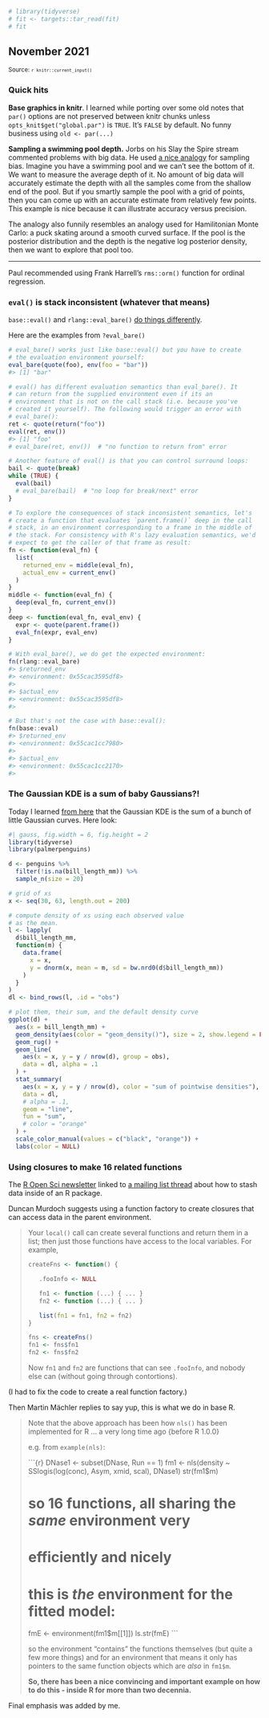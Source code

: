 <!--- Timestamp to trigger book rebuilds: `r Sys.time()` --->

```r
# library(tidyverse)
# fit <- targets::tar_read(fit)
# fit
```

## November 2021

<small>Source: <code>`r knitr::current_input()`</code></small>

### Quick hits

**Base graphics in knitr**. I learned while porting over some old notes
that `par()` options are not preserved between knitr chunks unless
`opts_knit$get("global.par")` is `TRUE`. It's `FALSE` by default. No
funny business using `old <- par(...)`

**Sampling a swimming pool depth.** Jorbs on his Slay the Spire stream
commented problems with big data. He used [a nice
analogy](https://www.youtube.com/watch?v=kHS-tFnJKqA&t=5712s) for
sampling bias. Imagine you have a swimming pool and we can't see the
bottom of it. We want to measure the average depth of it. No amount of
big data will accurately estimate the depth with all the samples come
from the shallow end of the pool. But if you smartly sample the pool
with a grid of points, then you can come up with an accurate estimate
from relatively few points. This example is nice because it can
illustrate accuracy versus precision.

The analogy also funnily resembles an analogy used for Hamilitonian
Monte Carlo: a puck skating around a smooth curved surface. If the pool
is the posterior distribution and the depth is the negative log
posterior density, then we want to explore that pool too. 

***

Paul recommended using Frank Harrell's `rms::orm()` function for ordinal
regression.

### `eval()` is stack inconsistent (whatever that means)

`base::eval()` and `rlang::eval_bare()` [do things differently](https://rlang.r-lib.org/reference/eval_bare.html).

Here are the examples from `?eval_bare()`

```r
# eval_bare() works just like base::eval() but you have to create
# the evaluation environment yourself:
eval_bare(quote(foo), env(foo = "bar"))
#> [1] "bar"

# eval() has different evaluation semantics than eval_bare(). It
# can return from the supplied environment even if its an
# environment that is not on the call stack (i.e. because you've
# created it yourself). The following would trigger an error with
# eval_bare():
ret <- quote(return("foo"))
eval(ret, env())
#> [1] "foo"
# eval_bare(ret, env())  # "no function to return from" error

# Another feature of eval() is that you can control surround loops:
bail <- quote(break)
while (TRUE) {
  eval(bail)
  # eval_bare(bail)  # "no loop for break/next" error
}

# To explore the consequences of stack inconsistent semantics, let's
# create a function that evaluates `parent.frame()` deep in the call
# stack, in an environment corresponding to a frame in the middle of
# the stack. For consistency with R's lazy evaluation semantics, we'd
# expect to get the caller of that frame as result:
fn <- function(eval_fn) {
  list(
    returned_env = middle(eval_fn),
    actual_env = current_env()
  )
}
middle <- function(eval_fn) {
  deep(eval_fn, current_env())
}
deep <- function(eval_fn, eval_env) {
  expr <- quote(parent.frame())
  eval_fn(expr, eval_env)
}

# With eval_bare(), we do get the expected environment:
fn(rlang::eval_bare)
#> $returned_env
#> <environment: 0x55cac3595df8>
#> 
#> $actual_env
#> <environment: 0x55cac3595df8>
#> 

# But that's not the case with base::eval():
fn(base::eval)
#> $returned_env
#> <environment: 0x55cac1cc7980>
#> 
#> $actual_env
#> <environment: 0x55cac1cc2170>
#> 
```

### The Gaussian KDE is a sum of baby Gaussians?!

Today I learned [from
here](https://support.numxl.com/hc/en-us/articles/216478703-Kernel-density-estimation-KDE-Plot)
that the Gaussian KDE is the sum of a bunch of little Gaussian curves.
Here look:

```r
#| gauss, fig.width = 6, fig.height = 2
library(tidyverse)
library(palmerpenguins)

d <- penguins %>% 
  filter(!is.na(bill_length_mm)) %>% 
  sample_n(size = 20)

# grid of xs
x <- seq(30, 63, length.out = 200)

# compute density of xs using each observed value
# as the mean.
l <- lapply(
  d$bill_length_mm,
  function(m) {
    data.frame(
      x = x,
      y = dnorm(x, mean = m, sd = bw.nrd0(d$bill_length_mm)) 
    )
  }
) 
dl <- bind_rows(l, .id = "obs")

# plot them, their sum, and the default density curve
ggplot(d) + 
  aes(x = bill_length_mm) + 
  geom_density(aes(color = "geom_density()"), size = 2, show.legend = FALSE) +
  geom_rug() +
  geom_line(
    aes(x = x, y = y / nrow(d), group = obs),
    data = dl, alpha = .1
  ) + 
  stat_summary(
    aes(x = x, y = y / nrow(d), color = "sum of pointwise densities"),
    data = dl, 
    # alpha = .1, 
    geom = "line",
    fun = "sum", 
    # color = "orange"
  ) +
  scale_color_manual(values = c("black", "orange")) +
  labs(color = NULL)
```

### Using closures to make 16 related functions

The [R Open Sci
newsletter](https://ropensci.org/blog/2021/11/30/ropensci-news-digest-november-2021/#function-specific-and-package-specific-environments)
linked to [a mailing list
thread](https://www.mail-archive.com/r-package-devel@r-project.org/msg07413.html)
about how to stash data inside of an R package.

Duncan Murdoch suggests using a function factory to create closures that
can access data in the parent environment.

> Your `local()` call can create several functions and return them in a
> list; then just those functions have access to the local variables.
> For example,
> 
> ```r
> createFns <- function() {
> 
>    .fooInfo <- NULL
> 
>    fn1 <- function (...) { ... }
>    fn2 <- function (...) { ... }
> 
>    list(fn1 = fn1, fn2 = fn2)
> }
> 
> fns <- createFns()
> fn1 <- fns$fn1
> fn2 <- fns$fn2
> ```
> 
> Now `fn1` and `fn2` are functions that can see `.fooInfo`, and nobody
> else can (without going through contortions).

(I had to fix the code to create a real function factory.) 

Then Martin Mächler replies to say yup, this is what we do in base R.

> Note that the above approach has been how `nls()` has been
> implemented for R ... a very long time ago {before R 1.0.0}
> 
> e.g. from  `example(nls)`:
> 
> ```{r}
> DNase1 <- subset(DNase, Run == 1)
> fm1 <- nls(density ~ SSlogis(log(conc), Asym, xmid, scal), DNase1)
> str(fm1$m)
> 
> # so 16 functions, all sharing the *same* environment very
> # efficiently and nicely
> 
> # this is *the* environment for the fitted model:
> fmE <- environment(fm1$m[[1]])
> ls.str(fmE)
> ```
> 
> so the environment "contains" the functions themselves (but quite
> a few more things) and for an environment that means it only
> has pointers to the same function objects which are *also* in `fm1$m`.
> 
> **So, there has been a nice convincing and important example on
> how to do this - inside R for more than two decennia.**

Final emphasis was added by me. 

